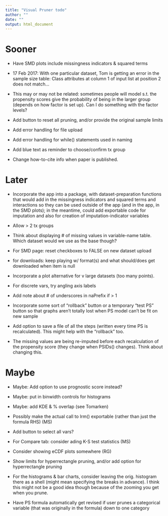 ```yaml
---
title: "Visual Pruner todo"
author: ""
date: ""
output: html_document
---
```


# Sooner

* Have SMD plots include missingness indicators & squared terms

* 17 Feb 2017: With one particular dataset, Tom is getting an error in the sample size table: Class attributes at column 1 of input list at position 2 does not match...

* This may or may not be related: sometimes people will model s.t. the propensity scores give the probability of being in the larger group (depends on how factor is set up). Can I do something with the factor levels?

* Add button to reset all pruning, and/or provide the original sample limits

* Add error handling for file upload

* Add error handling for while() statements used in naming

* Add blue text as reminder to choose/confirm tx group

* Change how-to-cite info when paper is published.


# Later
* Incorporate the app into a package, with dataset-preparation functions that would add in the missingness indicators and squared terms and interactions so they can be used outside of the app (and in the app, in the SMD plots); in the meantime, could add exportable code for imputation and also for creation of imputation-indicator variables

* Allow > 2 tx groups

* Think about displaying # of missing values in variable-name table. Which dataset would we use as the base though?

* For SMD page: reset checkboxes to FALSE on new dataset upload

* for downloads: keep playing w/ format(s) and what should/does get downloaded when item is null

* Incorporate a plot alternative for v large datasets (too many points).

* For discrete vars, try angling axis labels

* Add note about # of underscores in naPrefix if > 1

* Incorporate some sort of "rollback" button or a temporary "test PS" button so that graphs aren't totally lost when PS model can't be fit on new sample

* Add option to save a file of all the steps (written every time PS is recalculated). This might help with the "rollback" too.

* The missing values are being re-imputed before each recalculation of the propensity score (they change when PSIDs() changes). Think about changing this.

# Maybe
* Maybe: Add option to use prognostic score instead?

* Maybe: put in binwidth controls for histograms

* Maybe: add KDE & % overlap (see Tomarken)

* Possibly make the actual call to lrm() exportable (rather than just the formula RHS) (MS)

* Add button to select all vars?

* For Compare tab: consider ading K-S test statistics (MS) 

* Consider showing eCDF plots somewhere (RG)

* Show limits for hyperrectangle pruning, and/or add option for hyperrectangle pruning

* For the histograms & bar charts, consider leaving the orig. histogram there as a shell (might mean specifying the breaks in advance). I think this might not be a good idea though because of the zooming you get when you prune. 

* Have PS formula automatically get revised if user prunes a categorical variable (that was originally in the formula) down to one category
